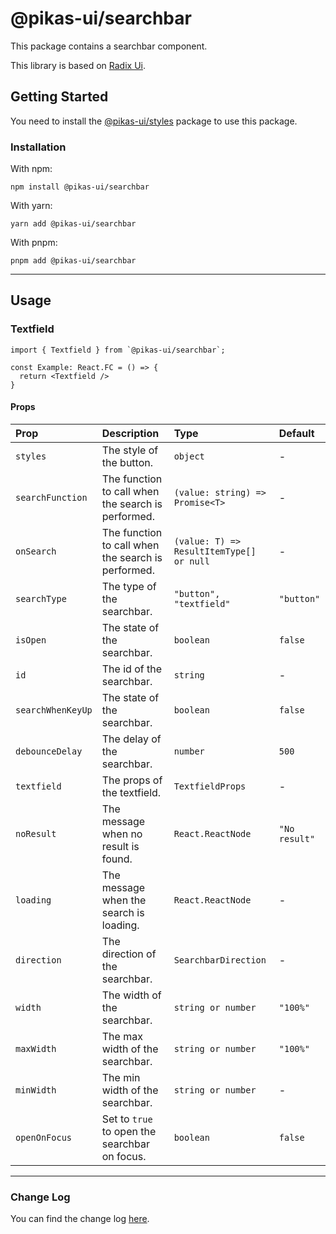 # @pikas-ui/searchbar

This package contains a searchbar component.

This library is based on [Radix Ui](https://www.radix-ui.com/).

## Getting Started

You need to install the [@pikas-ui/styles](../styles/README.md) package to use this package.

### Installation

With npm:

```
npm install @pikas-ui/searchbar
```

With yarn:

```
yarn add @pikas-ui/searchbar
```

With pnpm:

```
pnpm add @pikas-ui/searchbar
```

---

## Usage

### Textfield

```tsx
import { Textfield } from `@pikas-ui/searchbar`;

const Example: React.FC = () => {
  return <Textfield />
}
```

#### Props

| Prop              | Description                                        | Type                                     | Default       |
| :---------------- | :------------------------------------------------- | :--------------------------------------- | :------------ |
| `styles`          | The style of the button.                           | `object`                                 | -             |
| `searchFunction`  | The function to call when the search is performed. | `(value: string) => Promise<T>`          | -             |
| `onSearch`        | The function to call when the search is performed. | `(value: T) => ResultItemType[] or null` | -             |
| `searchType`      | The type of the searchbar.                         | `"button", "textfield"`                  | `"button"`    |
| `isOpen`          | The state of the searchbar.                        | `boolean`                                | `false`       |
| `id`              | The id of the searchbar.                           | `string`                                 | -             |
| `searchWhenKeyUp` | The state of the searchbar.                        | `boolean`                                | `false`       |
| `debounceDelay`   | The delay of the searchbar.                        | `number`                                 | `500`         |
| `textfield`       | The props of the textfield.                        | `TextfieldProps`                         | -             |
| `noResult`        | The message when no result is found.               | `React.ReactNode`                        | `"No result"` |
| `loading`         | The message when the search is loading.            | `React.ReactNode`                        | -             |
| `direction`       | The direction of the searchbar.                    | `SearchbarDirection`                     | -             |
| `width`           | The width of the searchbar.                        | `string or number`                       | `"100%"`      |
| `maxWidth`        | The max width of the searchbar.                    | `string or number`                       | `"100%"`      |
| `minWidth`        | The min width of the searchbar.                    | `string or number`                       | -             |
| `openOnFocus`     | Set to `true` to open the searchbar on focus.      | `boolean`                                | `false`       |

---

### Change Log

You can find the change log [here](CHANGELOG.md).
